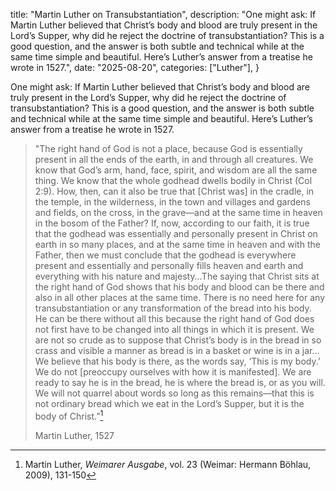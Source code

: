  title: "Martin Luther on Transubstantiation",
  description: "One might ask: If Martin Luther believed that Christ’s body and blood are truly present in the Lord’s Supper, why did he reject the doctrine of transubstantiation? This is a good question, and the answer is both subtle and technical while at the same time simple and beautiful. Here’s Luther’s answer from a treatise he wrote in 1527.",
  date: "2025-08-20",
  categories: ["Luther"],
}

One might ask: If Martin Luther believed that Christ’s body and blood are truly present in the Lord’s Supper, why did he reject the doctrine of transubstantiation? This is a good question, and the answer is both subtle and technical while at the same time simple and beautiful. Here’s Luther’s answer from a treatise he wrote in 1527.

> "The right hand of God is not a place, because God is essentially present in all the ends of the earth, in and through all creatures. We know that God’s arm, hand, face, spirit, and wisdom are all the same thing. We know that the whole godhead dwells bodily in Christ (Col 2:9). How, then, can it also be true that [Christ was] in the cradle, in the temple, in the wilderness, in the town and villages and gardens and fields, on the cross, in the grave—and at the same time in heaven in the bosom of the Father? If, now, according to our faith, it is true that the godhead was essentially and personally present in Christ on earth in so many places, and at the same time in heaven and with the Father, then we must conclude that the godhead is everywhere present and essentially and personally fills heaven and earth and everything with his nature and majesty…The saying that Christ sits at the right hand of God shows that his body and blood can be there and also in all other places at the same time. There is no need here for any transubstantiation or any transformation of the bread into his body. He can be there without all this because the right hand of God does not first have to be changed into all things in which it is present. We are not so crude as to suppose that Christ’s body is in the bread in so crass and visible a manner as bread is in a basket or wine is in a jar…We believe that his body is there, as the words say, ‘This is my body.’ We do not [preoccupy ourselves with how it is manifested]. We are ready to say he is in the bread, he is where the bread is, or as you will. We will not quarrel about words so long as this remains—that this is not ordinary bread which we eat in the Lord’s Supper, but it is the body of Christ.”[^1]
>
> Martin Luther, 1527

[^1]: Martin Luther, *Weimarer Ausgabe*, vol. 23 (Weimar: Hermann Böhlau, 2009), 131-150
